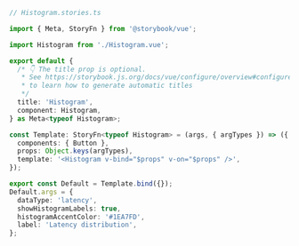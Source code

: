 ```ts
// Histogram.stories.ts

import { Meta, StoryFn } from '@storybook/vue';

import Histogram from './Histogram.vue';

export default {
  /* 👇 The title prop is optional.
   * See https://storybook.js.org/docs/vue/configure/overview#configure-story-loading
   * to learn how to generate automatic titles
   */
  title: 'Histogram',
  component: Histogram,
} as Meta<typeof Histogram>;

const Template: StoryFn<typeof Histogram> = (args, { argTypes }) => ({
  components: { Button },
  props: Object.keys(argTypes),
  template: '<Histogram v-bind="$props" v-on="$props" />',
});

export const Default = Template.bind({});
Default.args = {
  dataType: 'latency',
  showHistogramLabels: true,
  histogramAccentColor: '#1EA7FD',
  label: 'Latency distribution',
};
```